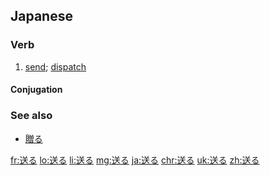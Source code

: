 ==Japanese==
{{ja-kanjitab|おく|sort=おくる|yomi=kun}}

===Verb===
{{ja-verb|おくる|type=1|tr=trans}}

#[[send]]; [[dispatch]]

====Conjugation====
{{ja-go-ru|おく}}

===See also===
*[[贈る]]

[[fr:送る]]
[[lo:送る]]
[[li:送る]]
[[mg:送る]]
[[ja:送る]]
[[chr:送る]]
[[uk:送る]]
[[zh:送る]]
